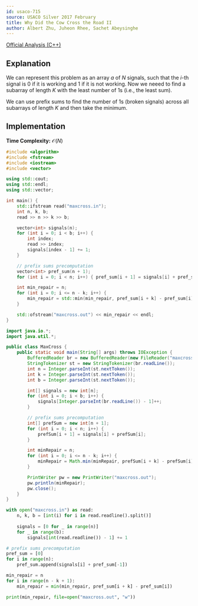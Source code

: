 ```yaml
---
id: usaco-715
source: USACO Silver 2017 February
title: Why Did the Cow Cross the Road II
author: Albert Zhu, Juheon Rhee, Sachet Abeysinghe
---
```

[Official Analysis (C++)](http://www.usaco.org/current/data/sol_maxcross_silver_feb17.html)

## Explanation

We can represent this problem as an array $a$ of $N$ signals, such that the $i$-th signal is $0$ if it is working and $1$ if it is not working.
Now we neeed to find a subarray of length $K$ with the least number of $1$s (i.e., the least sum).

We can use prefix sums to find the number of $1$s (broken signals) across all subarrays of length $K$ and then take the minimum.

## Implementation

**Time Complexity:** $\mathcal{O}(N)$

<LanguageSection>
<CPPSection>

```cpp
#include <algorithm>
#include <fstream>
#include <iostream>
#include <vector>

using std::cout;
using std::endl;
using std::vector;

int main() {
	std::ifstream read("maxcross.in");
	int n, k, b;
	read >> n >> k >> b;

	vector<int> signals(n);
	for (int i = 0; i < b; i++) {
		int index;
		read >> index;
		signals[index - 1] += 1;
	}

	// prefix sums precomputation
	vector<int> pref_sum(n + 1);
	for (int i = 0; i < n; i++) { pref_sum[i + 1] = signals[i] + pref_sum[i]; }

	int min_repair = n;
	for (int i = 0; i <= n - k; i++) {
		min_repair = std::min(min_repair, pref_sum[i + k] - pref_sum[i]);
	}

	std::ofstream("maxcross.out") << min_repair << endl;
}
```

</CPPSection>
<JavaSection>

```java
import java.io.*;
import java.util.*;

public class MaxCross {
	public static void main(String[] args) throws IOException {
		BufferedReader br = new BufferedReader(new FileReader("maxcross.in"));
		StringTokenizer st = new StringTokenizer(br.readLine());
		int n = Integer.parseInt(st.nextToken());
		int k = Integer.parseInt(st.nextToken());
		int b = Integer.parseInt(st.nextToken());

		int[] signals = new int[n];
		for (int i = 0; i < b; i++) {
			signals[Integer.parseInt(br.readLine()) - 1]++;
		}

		// prefix sums precomputation
		int[] prefSum = new int[n + 1];
		for (int i = 0; i < n; i++) {
			prefSum[i + 1] = signals[i] + prefSum[i];
		}

		int minRepair = n;
		for (int i = 0; i <= n - k; i++) {
			minRepair = Math.min(minRepair, prefSum[i + k] - prefSum[i]);
		}

		PrintWriter pw = new PrintWriter("maxcross.out");
		pw.println(minRepair);
		pw.close();
	}
}
```

</JavaSection>
<PySection>

```py
with open("maxcross.in") as read:
	n, k, b = [int(i) for i in read.readline().split()]
	
	signals = [0 for _ in range(n)]
	for _ in range(b):
		signals[int(read.readline()) - 1] += 1

# prefix sums precomputation
pref_sum = [0]
for i in range(n):
	pref_sum.append(signals[i] + pref_sum[-1])

min_repair = n
for i in range(n - k + 1):
	min_repair = min(min_repair, pref_sum[i + k] - pref_sum[i])

print(min_repair, file=open("maxcross.out", "w"))
```

</PySection>
</LanguageSection>
